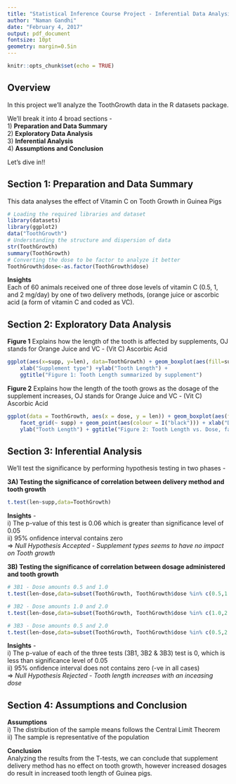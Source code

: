 ---
title: "Statistical Inference Course Project - Inferential Data Analysis"
author: "Naman Gandhi"
date: "February 4, 2017"
output: pdf_document
fontsize: 10pt
geometry: margin=0.5in
---

```{r setup, include=FALSE}
knitr::opts_chunk$set(echo = TRUE)
```

## Overview

In this project we'll analyze the ToothGrowth data in the R datasets package.

We'll break it into 4 broad sections -  
    1) **Preparation and Data Summary**  
    2) **Exploratory Data Analysis**   
    3) **Inferential Analysis**  
    4) **Assumptions and Conclusion**  
  
  
Let's dive in!!

## Section 1: Preparation and Data Summary
This data analyses the effect of Vitamin C on Tooth Growth in Guinea Pigs
```{r}
# Loading the required libraries and dataset
library(datasets)
library(ggplot2)
data("ToothGrowth")
# Understanding the structure and dispersion of data
str(ToothGrowth)
summary(ToothGrowth)
# Converting the dose to be factor to analyze it better
ToothGrowth$dose<-as.factor(ToothGrowth$dose)
```

**Insights**  
Each of 60 animals received one of three dose levels of vitamin C (0.5, 1, and 2 mg/day) by one of two delivery methods, (orange juice or ascorbic acid (a form of vitamin C and coded as VC).    

## Section 2: Exploratory Data Analysis

**Figure 1** Explains how the length of the tooth is affected by supplements, OJ stands for Orange Juice and VC - (Vit C) Ascorbic Acid

```{r fig.width=7, fig.height=3}
ggplot(aes(x=supp, y=len), data=ToothGrowth) + geom_boxplot(aes(fill=supp))+ geom_point() +
    xlab("Supplement type") +ylab("Tooth Length") +
    ggtitle("Figure 1: Tooth Length summarized by supplement")
```



**Figure 2** Explains how the length of the tooth grows as the dosage of the supplement increases, OJ stands for Orange Juice and VC - (Vit C) Ascorbic Acid
```{r fig.width=7.5, fig.height=3}
ggplot(data = ToothGrowth, aes(x = dose, y = len)) + geom_boxplot(aes(fill = dose)) + 
    facet_grid(~ supp) + geom_point(aes(colour = I("black"))) + xlab("Dose (mg)") + 
    ylab("Tooth Length") + ggtitle("Figure 2: Tooth Length vs. Dose, faceted by type of supplement")
```


## Section 3: Inferential Analysis
We'll test the significance by performing hypothesis testing in two phases -  

**3A) Testing the significance of correlation between delivery method and tooth growth  **

```{r}
t.test(len~supp,data=ToothGrowth)
```
**Insights** -  
i) The p-value of this test is 0.06  which is greater than significance level of 0.05  
ii) 95% onfidence interval contains zero  
=> *Null Hypothesis Accepted - Supplement types seems to have no impact on Tooth growth*

**3B) Testing the significance of correlation between dosage administered and tooth growth  **

```{r}
# 3B1 - Dose amounts 0.5 and 1.0
t.test(len~dose,data=subset(ToothGrowth, ToothGrowth$dose %in% c(0.5,1.0)))
```

```{r}
# 3B2 - Dose amounts 1.0 and 2.0
t.test(len~dose,data=subset(ToothGrowth, ToothGrowth$dose %in% c(1.0,2.0)))
```

```{r}
# 3B3 - Dose amounts 0.5 and 2.0
t.test(len~dose,data=subset(ToothGrowth, ToothGrowth$dose %in% c(0.5,2.0)))
```

**Insights** -  
i) The p-value of each of the three tests (3B1, 3B2 & 3B3) test is 0,  which is less than significance level of 0.05  
ii) 95% onfidence interval does not contains zero (-ve in all cases)  
=> *Null Hypothesis Rejected - Tooth length increases with an inceasing dose*


## Section 4: Assumptions and Conclusion  
**Assumptions**  
i) The distribution of the sample means follows the Central Limit Theorem  
ii) The sample is representative of the population

**Conclusion**  
Analyzing the results from the T-tests, we can conclude that supplement delivery method has no effect on tooth growth, however increased dosages do result in increased tooth length of Guinea pigs.
